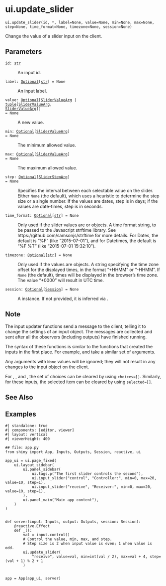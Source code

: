 # ui.update_slider { #shiny.ui.update_slider }

`ui.update_slider(id, *, label=None, value=None, min=None, max=None, step=None, time_format=None, timezone=None, session=None)`

Change the value of a slider input on the client.

## Parameters

<code><span class="parameter-name">id</span><span class="parameter-annotation-sep">:</span> <span class="parameter-annotation">[str](`str`)</span></code>

:   An input id.

<code><span class="parameter-name">label</span><span class="parameter-annotation-sep">:</span> <span class="parameter-annotation">[Optional](`typing.Optional`)\[[str](`str`)\]</span> <span class="parameter-default-sep">=</span> <span class="parameter-default">None</span></code>

:   An input label.

<code><span class="parameter-name">value</span><span class="parameter-annotation-sep">:</span> <span class="parameter-annotation">[Optional](`typing.Optional`)\[[SliderValueArg](`shiny.ui._input_slider.SliderValueArg`) \| [tuple](`tuple`)\[[SliderValueArg](`shiny.ui._input_slider.SliderValueArg`), [SliderValueArg](`shiny.ui._input_slider.SliderValueArg`)\]\]</span> <span class="parameter-default-sep">=</span> <span class="parameter-default">None</span></code>

:   A new value.

<code><span class="parameter-name">min</span><span class="parameter-annotation-sep">:</span> <span class="parameter-annotation">[Optional](`typing.Optional`)\[[SliderValueArg](`shiny.ui._input_slider.SliderValueArg`)\]</span> <span class="parameter-default-sep">=</span> <span class="parameter-default">None</span></code>

:   The minimum allowed value.

<code><span class="parameter-name">max</span><span class="parameter-annotation-sep">:</span> <span class="parameter-annotation">[Optional](`typing.Optional`)\[[SliderValueArg](`shiny.ui._input_slider.SliderValueArg`)\]</span> <span class="parameter-default-sep">=</span> <span class="parameter-default">None</span></code>

:   The maximum allowed value.

<code><span class="parameter-name">step</span><span class="parameter-annotation-sep">:</span> <span class="parameter-annotation">[Optional](`typing.Optional`)\[[SliderStepArg](`shiny.ui._input_slider.SliderStepArg`)\]</span> <span class="parameter-default-sep">=</span> <span class="parameter-default">None</span></code>

:   Specifies the interval between each selectable value on the slider. Either
    ``None`` (the default), which uses a heuristic to determine the step size or a
    single number. If the values are dates, step is in days; if the values are
    date-times, step is in seconds.

<code><span class="parameter-name">time_format</span><span class="parameter-annotation-sep">:</span> <span class="parameter-annotation">[Optional](`typing.Optional`)\[[str](`str`)\]</span> <span class="parameter-default-sep">=</span> <span class="parameter-default">None</span></code>

:   Only used if the slider values are [](:class:`~datetime.date`) or
    [](:class:`~datetime.datetime`) objects. A time format string, to be passed to the
    Javascript strftime library. See https://github.com/samsonjs/strftime for more
    details. For Dates, the default is "%F" (like "2015-07-01"), and for Datetimes,
    the default is "%F %T" (like "2015-07-01 15:32:10").

<code><span class="parameter-name">timezone</span><span class="parameter-annotation-sep">:</span> <span class="parameter-annotation">[Optional](`typing.Optional`)\[[str](`str`)\]</span> <span class="parameter-default-sep">=</span> <span class="parameter-default">None</span></code>

:   Only used if the values are [](:class:`~datetime.datetime`) objects. A string
    specifying the time zone offset for the displayed times, in the format "+HHMM"
    or "-HHMM". If ``None`` (the default), times will be displayed in the browser's
    time zone. The value "+0000" will result in UTC time.

<code><span class="parameter-name">session</span><span class="parameter-annotation-sep">:</span> <span class="parameter-annotation">[Optional](`typing.Optional`)\[[Session](`shiny.session.Session`)\]</span> <span class="parameter-default-sep">=</span> <span class="parameter-default">None</span></code>

:   A [](:class:`~shiny.Session`) instance. If not provided, it is inferred via
    [](:func:`~shiny.session.get_current_session`).

## Note


The input updater functions send a message to the client, telling it to change the
settings of an input object. The messages are collected and sent after all the
observers (including outputs) have finished running.

The syntax of these functions is similar to the functions that created the inputs in
the first place. For example, [](:func:`~shiny.ui.input_numeric`) and
[](:func:`~shiny.ui.update_numeric`) take a similar set of arguments.

Any arguments with ``None`` values will be ignored; they will not result in any
changes to the input object on the client.

For [](:func:`~update_radio_buttons`), [](:func:`~update_checkbox_group`), and
[](:func:`~update_select`), the set of choices can be cleared by using ``choices=[]``.
Similarly, for these inputs, the selected item can be cleared by using
`selected=[]`.




## See Also

[](:func:`~shiny.ui.input_slider`)

## Examples

```shinylive-python
#| standalone: true
#| components: [editor, viewer]
#| layout: vertical
#| viewerHeight: 400

## file: app.py
from shiny import App, Inputs, Outputs, Session, reactive, ui

app_ui = ui.page_fixed(
    ui.layout_sidebar(
        ui.panel_sidebar(
            ui.tags.p("The first slider controls the second"),
            ui.input_slider("control", "Controller:", min=0, max=20, value=10, step=1),
            ui.input_slider("receive", "Receiver:", min=0, max=20, value=10, step=1),
        ),
        ui.panel_main("Main app content"),
    )
)


def server(input: Inputs, output: Outputs, session: Session):
    @reactive.Effect
    def _():
        val = input.control()
        # Control the value, min, max, and step.
        # Step size is 2 when input value is even; 1 when value is odd.
        ui.update_slider(
            "receive", value=val, min=int(val / 2), max=val + 4, step=(val + 1) % 2 + 1
        )


app = App(app_ui, server)
```
